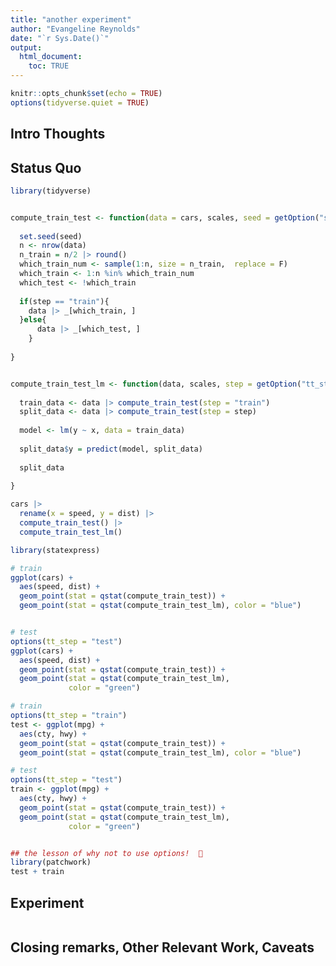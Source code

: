 ```yaml
---
title: "another experiment"
author: "Evangeline Reynolds"
date: "`r Sys.Date()`"
output: 
  html_document:
    toc: TRUE
---
```


```r
knitr::opts_chunk$set(echo = TRUE)
options(tidyverse.quiet = TRUE)
```




## Intro Thoughts


## Status Quo

```r
library(tidyverse)


compute_train_test <- function(data = cars, scales, seed = getOption("seed", 1999), step = getOption("tt_step", "train")){
  
  set.seed(seed)
  n <- nrow(data)
  n_train = n/2 |> round()
  which_train_num <- sample(1:n, size = n_train,  replace = F)
  which_train <- 1:n %in% which_train_num 
  which_test <- !which_train
  
  if(step == "train"){
    data |> _[which_train, ]
  }else{
      data |> _[which_test, ]
    }
  
}


compute_train_test_lm <- function(data, scales, step = getOption("tt_step", "train")){
  
  train_data <- data |> compute_train_test(step = "train")
  split_data <- data |> compute_train_test(step = step)
  
  model <- lm(y ~ x, data = train_data)
  
  split_data$y = predict(model, split_data)
  
  split_data
  
}

cars |>
  rename(x = speed, y = dist) |>
  compute_train_test() |>
  compute_train_test_lm()

library(statexpress)

# train
ggplot(cars) + 
  aes(speed, dist) +
  geom_point(stat = qstat(compute_train_test)) + 
  geom_point(stat = qstat(compute_train_test_lm), color = "blue")


# test
options(tt_step = "test")
ggplot(cars) + 
  aes(speed, dist) +
  geom_point(stat = qstat(compute_train_test)) + 
  geom_point(stat = qstat(compute_train_test_lm),
             color = "green")

# train
options(tt_step = "train")
test <- ggplot(mpg) + 
  aes(cty, hwy) +
  geom_point(stat = qstat(compute_train_test)) + 
  geom_point(stat = qstat(compute_train_test_lm), color = "blue")

# test
options(tt_step = "test")
train <- ggplot(mpg) + 
  aes(cty, hwy) +
  geom_point(stat = qstat(compute_train_test)) + 
  geom_point(stat = qstat(compute_train_test_lm),
             color = "green")


## the lesson of why not to use options!  😬
library(patchwork)
test + train

```




## Experiment

```r

```



## Closing remarks, Other Relevant Work, Caveats
